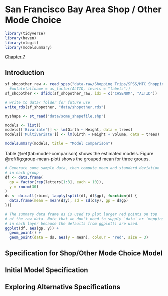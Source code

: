 # San Francisco Bay Area Shop / Other Mode Choice {#other-purpose-chapter}
```r
library(tidyverse)
library(haven)
library(mlogit)
library(modelsummary)
```

[Chapter 7](#other-purpose-chapter)

## Introduction


```r
sf_shopother_raw <- read_spss("data-raw/Shopping Trips/SPSS/MTC Shopping v2.SAV") 
  #mutate(altname = as_factor(ALTID, levels = "labels"))
sf_shopother <- dfidx(sf_shopother_raw, idx = c("CASENUM", "ALTID"))

# write to data/ folder for future use
write_rds(sf_shopother, "data/shopother.rds")

```


```r
myshape <- st_read("data/some_shapefile.shp")
```


```r
models <- list()
models[['Bivariate']] <- lm(Girth ~ Height, data = trees)
models[['Multivariate']] <- lm(Girth ~ Height + Volume, data = trees)
```

```r
modelsummary(models, title = "Model Comparison")
```


Table \@ref(tab:model-comparison) shows the estimated models. Figure \@ref(fig:group-mean-plot)
shows the grouped mean for three groups.

```r
# Generate some sample data, then compute mean and standard deviation
# in each group
df <- data.frame(
  gp = factor(rep(letters[1:3], each = 10)),
  y = rnorm(30)
)
ds <- do.call(rbind, lapply(split(df, df$gp), function(d) {
  data.frame(mean = mean(d$y), sd = sd(d$y), gp = d$gp)
}))
```


```r
# The summary data frame ds is used to plot larger red points on top
# of the raw data. Note that we don't need to supply `data` or `mapping`
# in each layer because the defaults from ggplot() are used.
ggplot(df, aes(gp, y)) +
  geom_point() +
  geom_point(data = ds, aes(y = mean), colour = 'red', size = 3) 
```


## Specification for Shop/Other Mode Choice Model




## Initial Model Specification


## Exploring Alternative Specifications


